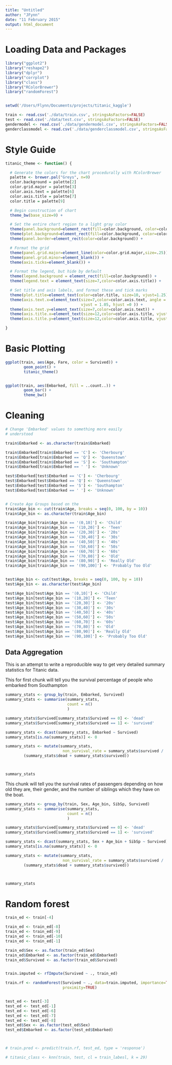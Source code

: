 ```yaml
---
title: "Untitled"
author: "JFynn"
date: "11 February 2015"
output: html_document
---
```


# Loading Data and Packages

```r

library("ggplot2")
library("reshape2")
library("dplyr")
library("corrplot")
library("class")
library("RColorBrewer")
library("randomForest")


setwd('/Users/Flynn/Documents/projects/titanic_kaggle')

train <- read.csv('./data/train.csv', stringsAsFactors=FALSE)
test <- read.csv('./data/test.csv', stringsAsFactors=FALSE)
gendermodel <- read.csv('./data/gendermodel.csv', stringsAsFactors=FALSE)
genderclassmodel <- read.csv('./data/genderclassmodel.csv', stringsAsFactors=FALSE)

```


# Style Guide

```r

titanic_theme <- function() {

  # Generate the colors for the chart procedurally with RColorBrewer
  palette <- brewer.pal("Greys", n=9)
  color.background = palette[2]
  color.grid.major = palette[3]
  color.axis.text = palette[6]
  color.axis.title = palette[7]
  color.title = palette[9]

  # Begin construction of chart
  theme_bw(base_size=9) +

  # Set the entire chart region to a light gray color
  theme(panel.background=element_rect(fill=color.background, color=color.background)) +
  theme(plot.background=element_rect(fill=color.background, color=color.background)) +
  theme(panel.border=element_rect(color=color.background)) +

  # Format the grid
  theme(panel.grid.major=element_line(color=color.grid.major,size=.25)) +
  theme(panel.grid.minor=element_blank()) +
  theme(axis.ticks=element_blank()) +

  # Format the legend, but hide by default
  theme(legend.background = element_rect(fill=color.background)) +
  theme(legend.text = element_text(size=7,color=color.axis.title)) +

  # Set title and axis labels, and format these and tick marks
  theme(plot.title=element_text(color=color.title, size=10, vjust=1.25)) +
  theme(axis.text.x=element_text(size=7,color=color.axis.text, angle = -45, 
                                 vjust = 1.05, hjust =0 )) +
  theme(axis.text.y=element_text(size=7,color=color.axis.text)) +
  theme(axis.title.x=element_text(size=12,color=color.axis.title, vjust=0)) +
  theme(axis.title.y=element_text(size=12,color=color.axis.title, vjust=1.25))

}


```




# Basic Plotting

```r

ggplot(train, aes(Age, Fare, color = Survived)) +
        geom_point() +
        titanic_theme()


ggplot(train, aes(Embarked, fill = ..count..)) +
        geom_bar() +
        theme_bw()


```

# Cleaning


```r

# Change 'Embarked' values to something more easily
# understood 

train$Embarked <- as.character(train$Embarked)

train$Embarked[train$Embarked == 'C'] <- 'Cherbourg'
train$Embarked[train$Embarked == 'Q'] <- 'Queenstown'
train$Embarked[train$Embarked == 'S'] <- 'Southampton'
train$Embarked[train$Embarked == ' '] <- 'Unknown'

test$Embarked[test$Embarked == 'C'] <- 'Cherbourg'
test$Embarked[test$Embarked == 'Q'] <- 'Queenstown'
test$Embarked[test$Embarked == 'S'] <- 'Southampton'
test$Embarked[test$Embarked == ' '] <- 'Unknown'


# Create Age Groups based on the 
train$Age_bin <- cut(train$Age, breaks = seq(0, 100, by = 10))
train$Age_bin <- as.character(train$Age_bin)

train$Age_bin[train$Age_bin == '(0,10]'] <- 'Child'
train$Age_bin[train$Age_bin == '(10,20]'] <- 'Teen'
train$Age_bin[train$Age_bin == '(20,30]'] <- '20s'
train$Age_bin[train$Age_bin == '(30,40]'] <- '30s'
train$Age_bin[train$Age_bin == '(40,50]'] <- '40s'
train$Age_bin[train$Age_bin == '(50,60]'] <- '50s'
train$Age_bin[train$Age_bin == '(60,70]'] <- '60s'
train$Age_bin[train$Age_bin == '(70,80]'] <- 'Old'
train$Age_bin[train$Age_bin == '(80,90]'] <- 'Really Old'
train$Age_bin[train$Age_bin == '(90,100]'] <- 'Probably Too Old'


test$Age_bin <- cut(test$Age, breaks = seq(0, 100, by = 10))
test$Age_bin <- as.character(test$Age_bin)

test$Age_bin[test$Age_bin == '(0,10]'] <- 'Child'
test$Age_bin[test$Age_bin == '(10,20]'] <- 'Teen'
test$Age_bin[test$Age_bin == '(20,30]'] <- '20s'
test$Age_bin[test$Age_bin == '(30,40]'] <- '30s'
test$Age_bin[test$Age_bin == '(40,50]'] <- '40s'
test$Age_bin[test$Age_bin == '(50,60]'] <- '50s'
test$Age_bin[test$Age_bin == '(60,70]'] <- '60s'
test$Age_bin[test$Age_bin == '(70,80]'] <- 'Old'
test$Age_bin[test$Age_bin == '(80,90]'] <- 'Really Old'
test$Age_bin[test$Age_bin == '(90,100]'] <- 'Probably Too Old'

```



## Data Aggregation

This is an attempt to write a reproducible way to get very detailed summary statistics for Titanic data.

This for first chunk will tell you the survival percentage of people who embarked from Southampton

```r

summary_stats <- group_by(train, Embarked, Survived)
summary_stats <- summarise(summary_stats, 
                           count = n()
                           ) 

summary_stats$Survived[summary_stats$Survived == 0] <- 'dead'
summary_stats$Survived[summary_stats$Survived == 1] <- 'survived'

summary_stats <- dcast(summary_stats, Embarked ~ Survived)
summary_stats[is.na(summary_stats)] <- 0

summary_stats <- mutate(summary_stats,
                         non_survival_rate = summary_stats$survived / 
        (summary_stats$dead + summary_stats$survived))



summary_stats


```

This chunk will tell you the survival rates of passengers depending on how old they are, their gender, and the number of siblings which they have on the boat. 


```r



summary_stats <- group_by(train, Sex, Age_bin, SibSp, Survived)
summary_stats <- summarise(summary_stats, 
                           count = n()
                           ) 

summary_stats$Survived[summary_stats$Survived == 0] <- 'dead'
summary_stats$Survived[summary_stats$Survived == 1] <- 'survived'

summary_stats <- dcast(summary_stats, Sex + Age_bin + SibSp ~ Survived)
summary_stats[is.na(summary_stats)] <- 0

summary_stats <- mutate(summary_stats,
                         non_survival_rate = summary_stats$survived / 
        (summary_stats$dead + summary_stats$survived))



summary_stats

```



# Random forest

```r

train_ed <- train[-4]

train_ed <- train_ed[-8]
train_ed <- train_ed[-9]
train_ed <- train_ed[-10]
train_ed <- train_ed[-1]

train_ed$Sex <- as.factor(train_ed$Sex)
train_ed$Embarked <- as.factor(train_ed$Embarked)
train_ed$Survived <- as.factor(train_ed$Survived)


train.imputed <- rfImpute(Survived ~ ., train_ed)

train.rf <- randomForest(Survived ~ ., data=train.imputed, importance=TRUE,
                         proximity=TRUE)


test_ed <- test[-3]
test_ed <- test_ed[-1]
test_ed <- test_ed[-6]
test_ed <- test_ed[-7]
test_ed <- test_ed[-8]
test_ed$Sex <- as.factor(test_ed$Sex)
test_ed$Embarked <- as.factor(test_ed$Embarked)



# train.pred <- predict(train.rf, test_ed, type = 'response')

```



```r



# titanic_class <- knn(train, test, cl = train_labesl, k = 29)


```

